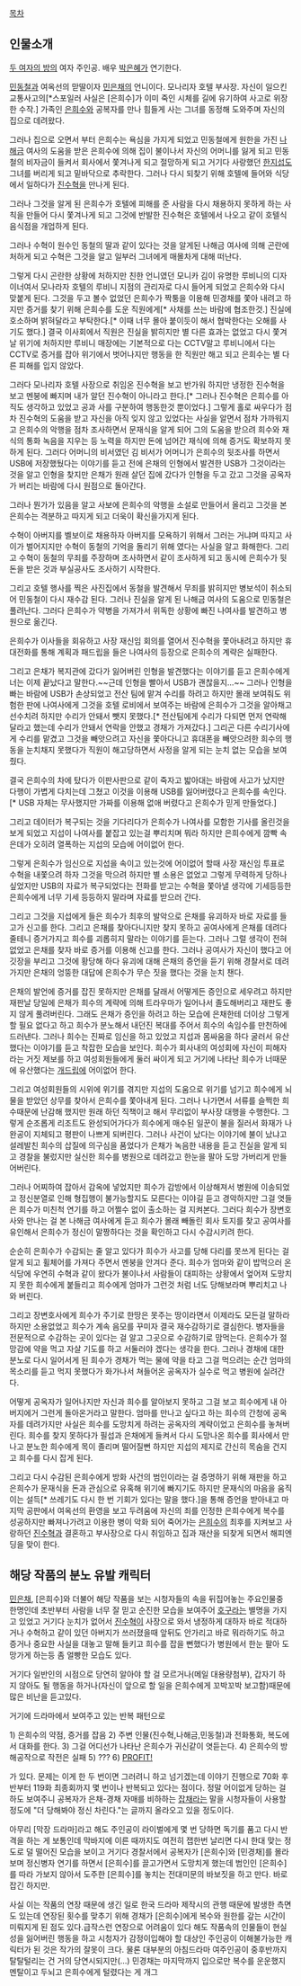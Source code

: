 [[목차]]
== 인물소개 ==
[[두 여자의 방]]의 여자 주인공. 배우 [[박은혜]]가 연기한다.

[[민동철]]과 여옥선의 맏딸이자 [[민은채]]의 언니이다. 모나리자 호텔 부사장. 자신이 일으킨 교통사고의[*스포일러 사실은 [은희수]가 이미 죽인 시체를 길에 유기하여 사고로 위장한 수작.] 가족인 [[은희수]]와 공복자를 만나 힘들게 사는 그녀를 동정해 도와주며 자신의 집으로 데려왔다.

그러나 집으로 오면서 부터 은희수는 욕심을 가지게 되었고 민동철에게 원한을 가진 [[나해금]] 여사의 도움을 받은 은희수에 의해 집이 불이나서 자신의 어머니를 잃게 되고 민동철의 비자금이 들켜서 회사에서 쫓겨나게 되고 절망하게 되고 거기다 사랑했던 [[한지섭]]도 그녀를 버리게 되고 밑바닥으로 추락한다. 그러나 다시 되찾기 위해 호텔에 들어와 식당에서 일하다가 [[진수혁]]을 만나게 된다. 

그러나 그것을 알게 된 은희수가 호텔에 피해를 준 사람을 다시 채용하지 못하게 하는 사칙을 만들어 다시 쫓겨나게 되고 그것에 반발한 진수혁은 호텔에서 나오고 같이 호텔식 음식점을 개업하게 된다.

그러나 수혁이 원수인 동철의 딸과 같이 있다는 것을 알게된 나해금 여사에 의해 곤란에 처하게 되고 수혁은 그것을 알고 일부러 그녀에게 매몰차게 대해 떠난다.

그렇게 다시 곤란한 상황에 처하지만 친한 언니였던 모니카 김이 유명한 루비니의 디자이너여서 모나라자 호텔의 루비니 지점의 관리자로 다시 들어게 되었고 은희수와 다시 맞붙게 된다. 그것을 두고 볼수 없었던 은희수가 짝퉁을 이용해 민경채를 쫓아 내려고 하지만 증거를 찾기 위해 은희수를 도운 직원에게[* 사채를 쓰는 바람에 협조한것.]  진실에 호소하며 밝혀달라고 부탁한다.[* 이때 너무 몰아 붙이듯이 해서 협박한다는 오해를 사기도 했다.] 결국 이사회에서 직원은 진실을 밝히지만 별 다른 효과는 없었고 다시 쫓겨날 위기에 처하지만 루비니 매장에는 기본적으로 다는 CCTV말고 루비니에서 다는 CCTV로 증거를 잡아 위기에서 벗어나지만 행동을 한 직원만 해고 되고 은희수는  별 다른 피해를 입지 않았다.

그러다 모나리자 호텔 사장으로 취임온 진수혁을 보고 반가워 하지만 냉정한 진수혁을 보고 멘붕에 빠지며 내가 알던 진수혁이 아니라고 한다.[* 그러나 진수혁은 은희수를 아직도 생각하고 있었고 공과 사를 구분하여 행동한것 뿐이었다.] 그렇게 홀로 싸우다가 점차 진수혁의 도움을 받고 자신을 아직 잊지 않고 있었다는 사실을 알면서 점차 가까워지고 은희수의 악행을 점차 조사하면서 문재식을 알게 되어 그의 도움을 받으려 희수와 재식의 통화 녹음을 지우는 등 노력을 하지만 돈에 넘어간 재식에 의해 증거도 확보하지 못하게 된다. 그러다 어머니의 비서였던 김 비서가 어머니가 은희수의 뒷조사를 하면서 USB에 저장했뒀다는 이야기를 듣고 전에 은채의 인형에서 발견한 USB가 그것이라는 것을 알고 인형을 찾지만 은채가 원래 살던 집에 갔다가 인형을 두고 갔고 그것을 공옥자가 버리는 바람에 다시 원점으로 돌아간다.

그러나 뭔가가 있음을 알고 사보에 은희수의 악행을 소설로 만들어서 올리고 그것을 본 은희수는 격분하고 따지게 되고 더욱이 확신을가지게 된다. 

수혁이 아버지를 벨보이로 채용하자 아버지를 모욕하기 위해서 그러는 거냐며 따지고 사이가 벌어지지만 수혁이 동철의 기억을 돌리기 위해 였다는 사실을 알고 화해한다. 그리고 수혁이 동철의 무죄를 주장하며 조사하면서 같이 조사하게 되고 동시에 은희수가 뒷돈을 받은 것과 부실공사도 조사하기 시작한다.

그리고 호텔 행사를 찍은 사진집에서 동철을 발견해서 무죄를 밝히지만 병보석이 취소되어 민동철이 다시 재수감 된다. 그러나 진실을 알게 된 나해금 여사의 도움으로 민동철은 풀려난다. 그러다 은희수가 약병을 가져가서 위독한 상황에 빠진 나여사를 발견하고 병원으로 옮긴다.

은희수가 이사들을 회유하고 사장 재신임 회의를 열어서 진수혁을 쫓아내려고 하지만 휴대전화를 통해 계획과 패드립을 들은 나여사의 등장으로 은희수의 계략은 실패한다. 

그리고 은채가 복지관에 갔다가 잃어버린 인형을 발견했다는 이야기를 듣고 은희수에게 너는 이제 끝났다고 말한다.~~근데 인형을 빨아서 USB가 괜찮을지...~~ 그러나 인형을 빠는 바람에 USB가 손상되었고 전산 팀에 맡겨 수리를 하려고 하지만 몰래 보여줘도 위험한 판에 나여사에게 그것을 호텔 로비에서 보여주는 바람에 은희수가 그것을 알아채고 선수치려 하지만 수리가 안돼서 뺏지 못했다.[* 전산팀에게 수리가 다되면 먼저 연락해달라고 했는데 수리가 안돼서 연락을 안했고 경채가 가져갔다.] 그리곤 다른 수리기사에게 수리를 맡겼고 그것을 빼앗으려고 자신을 쫓아다니고 휴대폰을 빼앗으려한 희수의 행동을 눈치채지 못했다가 직원이 해고당하면서 사정을 알게 되는 눈치 없는 모습을 보여줬다.

결국 은희수의 차에 탔다가 이판사판으로 같이 죽자고 밟아대는 바람에 사고가 났지만 다행이 가볍게 다치는데 그쳤고 이것을 이용해 USB를 잃어버렸다고 은희수를 속인다.[* USB 자체는 무사했지만 가짜를 이용해 없애 버렸다고 은희수가 믿게 만들었다.]

그리고 데이터가 복구되는 것을 기다리다가 은희수가 나여사를 모함한 기사를 올린것을 보게 되었고 지섭이 나여사를 붙잡고 있는걸 뿌리치며 뭐라 하지만 은희수에게 깜빡 속은데가 오히려 열폭하는 지섭의 모습에 어이없어 한다.

그렇게 은희수가 임신으로 지섭을 속이고 있는것에 어이없어 할때 사장 재신임 투표로 수혁을 내쫓으려 하자 그것을 막으려 하지만 별 소용은 없었고 그렇게 무력하게 당하나 싶었지만 USB의 자료가 복구되었다는 전화를 받고는 수혁을 쫓아낼 생각에 기세등등한 은희수에게 너무 기세 등등하지 말라며 자료를 받으러 간다. 

그리고 그것을 지섭에게 들은 희수가 최후의 발악으로 은채를 유괴하자 바로 자료를 들고가 신고를 한다. 그리고 은채를 찾아다니지만 찾지 못하고 공여사에게 은채를 데려다 줄테니 증거가지고 희수를 괴롭히지 말라는 이야기를 듣는다. 그러나 그럴 생각이 전혀 없었고 은채를 찾자 바로 증거를 이용해 신고를 한다. 그러나 공여사가 자신이 했다고 어깃장을 부리고 그것에 황당해 하다 유괴에 대해 은채의 증언을 듣기 위해 경찰서로 데려 가지만 은채의 엉뚱한 대답에 은희수가 무슨 짓을 했다는 것을 눈치 챈다.

은채의 발언에 증거를 잡진 못하지만 은채를 달래서 어떻게든 증인으로 세우려고 하지만 재판날 당일에 은채가 희수의 계략에 의해 트라우마가 일어나서 졸도해버리고 재판도 좋지 않게 풀려버린다. 그래도 은채가 증인을 하려고 하는 모습에 은채한테 더이상 그렇게 할 필요 없다고 하고 희수가 분노해서 내던진 복대를 주어서 희수의 속임수를 만천하에 드러낸다. 그러나 희수는 진짜로 임신을 하고 있었고 지섭과 몸싸움을 하다 굴러서 유산했다는 이야기를 듣고 착잡한 모습을 보인다. 희수가 회사내의 여성회에 자신이 피해자라는 거짓 제보를 하고 여성회원들에게 둘러 싸이게 되고 거기에 나타난 희수가 너때문에 유산했다는 [[개드립]]에 어이없어 한다.

그리고 여성회원들의 시위에 위기를 겪지만 지섭의 도움으로 위기를 넘기고 희수에게 뇌물을 받았던 상무를 찾아서 은희수를 쫓아내게 된다. 그러나 나가면서 서류를 슬쩍한 희수때문에 난감해 했지만 원래 하던 직책이고 해서 무리없이 부사장 대행을 수행한다. 그렇게 순조롭게 리조트도 완성되어가다가 희수에게 매수된 일꾼이 불을 질러서 화재가 나 완공이 지체되고 평판이 나쁘게 되버린다. 그러나 사건이 났다는 이야기에 불이 났냐고 설레발친 희수의 삽질에 의구심을 품었다가 은채가 녹음한 내용을 듣고 진실을 알게 되고 경찰을 불렀지만 실신한 희수를 병원으로 데려갔고 한눈을 팔아 도망 가버리게 만들어버린다.

그러나 어찌하여 잡아서 감옥에 넣었지만 희수가 감방에서 이상해져서 병원에 이송되었고 정신분열로 인해 형집행이 불가능할지도 모른다는 이야길 듣고 경악하지만 그걸 엿들은 희수가 미친척 연기를 하고 어쩔수 없이 출소하는 걸 지켜본다. 그러다 희수가 장변호사와 만나는 걸 본 나해금 여사에게 듣고 희수가 몰래 빼돌린 회사 토지를 찾고 공여사를 유인해서 은희수가 정신이 말짱하다는 것을 확인하고 다시 수감시키려 한다. 

순순히 은희수가 수감되는 줄 알고 있다가 희수가 사고를 당해 다리를 못쓰게 된다는 걸 알게 되고 휠체어를 가져다 주면서 멘붕을 안겨다 준다. 희수가 엄마와 같이 밥먹으러 온 식당에 우연히 수혁과 같이 왔다가 불이나서 사람들이 대피하는 상황에서 엎어져 도망치지 못한 희수에게 붙들리고 희수에게 엄마가 그런것 처럼 너도 당해보라며 뿌리치고 나와 버린다. 

그리고 장변호사에게 희수가 주기로 한땅은 못주는 땅이라면서 이제라도 모든걸 말하라 하지만 소용없었고 희수가 계속 음모를 꾸미자 결국 재수감하기로 결심한다. 병자들을 전문적으로 수감하는 곳이 있다는 걸 알고 그곳으로 수감하기로 맘먹는다. 은희수가 절망감에 약을 먹고 자살 기도를 하고 서둘러야 겠다는 생각을 한다. 그러나 경채에 대한 분노로 다시 일어서게 된 희수가 경채가 먹는 물에 약을 타고 그걸 먹으려는 순간 엄마의 목소리를 듣고 먹지 못했다가 화가나서 쳐들어온 공옥자가 실수로 먹고 병원에 실려간다. 

어떻게 공옥자가 일어나지만 자신과 희수를 알아보지 못하고 그걸 보고 희수에게 내 아버지에거 그런게 돌아온거라고 말한다. 엄마를 만나고 싶다고 하는 희수의 간청에 공옥자를 데려가지만 사실은 희수를 도망치게 하려는 공옥자의 계략이었고 은희수를 놓쳐버린다. 희수를 찾지 못하다가 필섭과 은채에게 들켜서 다시 도망나온 희수를 회사에서 만나고 분노한 희수에게 목이 졸리며 떨어질뻔 하지만 지섭의 제지로 간신히 목숨을 건지고 희수를 다시 잡게 된다.

그리고 다시 수감된 은희수에게 방화 사건의 범인이라는 걸 증명하기 위해 재판을 하고 은희수가 문재식을 돈과 관심으로 유혹해 위기에 빠지기도 하지만 문재식의 마음을 움직이는 설득[* 쓰레기도 다시 한 번 기회가 있다는 말을 했다.]을 통해 증언을 받아내고 마지막 공판에서 여옥선의 환영을 보고 두려움에 자신의 죄를 인정한 은희수에게 복수를 성공하지만 빠져나가려고 이용한 병이 악화 되어 죽어가는 [[은희수]]의 최후를 지켜보고 사랑하던 [[진수혁]]과 결혼하고 부사장으로 다시 취임하고 집과 재산을 되찾게 되면서 해피엔딩을 맞이 한다.

== 해당 작품의 분노 유발 캐릭터 ==
[[민은채]], [은희수]와 더불어 해당 작품을 보는 시청자들의 속을 뒤집어놓는 주요인물중 한명인데 초반부터 사람을 너무 잘 믿고 순진한 모습을 보여주어 [[호구]]라는 별명을 가지고 있었고 거기다 눈치가 없어서 [[진수혁]]이 사장으로 와서 냉정하게 대하자 바로 적대하거나 수혁하고 같이 있던 아버지가 쓰러졌을때 앞뒤도 안가리고 바로 뭐라하기도 하고 증거나 중요한 사실을 대놓고 말해 들키고 희수를 잡을 뻔했다가 병원에서 한눈 팔아 도망가게 하는등 좀 얼빵한 모습도 있다.

거기다 일반인의 시점으로 당연히 알아야 할 걸 모르거나(메일 대용량첨부), 갑자기 하지 않아도 될 행동을 하거나(자신이 앞으로 할 일을 은희수에게 꼬박꼬박 보고함)때문에 많은 비난을 듣고있다.

거기에 드라마에서 보여주고 있는 반복 패턴으로

1) 은희수의 약점, 증거를 잡음
2) 주변 인물(진수혁,나해금,민동철)과 전화통화, 복도에서 대화를 한다.
3) 그걸 어디선가 나타난 은희수가 귀신같이 엿듣는다.
4) 은희수의 방해공작으로 작전은 실패
5) ???
6) [[PROFIT!]]

가 있다. 문제는 이게 한 두 번이면 그러려니 하고 넘기겠는데 이야기 진행으로 70화 후반부터 119화 최종회까지 몇 번이나 반복되고 있다는 점이다. 정말 어이없게 당하는 걸 하도 보여주니 공복자가 은채-경채 자매를 비하하는 [[잡채]]라는 말을 시청자들이 사용할 정도에 "더 당해봐야 정신 차린다."는 글까지 올라오고 있을 정도이다.

아무리 [막장 드라마]라고 해도 주인공이 라이벌에게 몇 번 당하면 독기를 품고 다시 반격을 하는 게 보통인데 막바지에 이른 때까지도 여전히 잽한번 날리면 다시 한대 맞는 정도로 덜 떨어진 모습을 보이고 거기다 경찰서에서 공복자가 [은희수]와 [민경채]를 몰라보며 정신병자 연기를 하면서 [은희수]를 끌고가면서 도망치게 했는데 범인인 [은희수]를 따라 가보지 않아서 도주한 [은희수]를 놓치는 전대미문의 바보짓을 하고 만다. 바로 잡긴 하지만.

사실 이는 작품의 연장 때문에 생긴 일로 한국 드라마 제작시의 관행 때문에 발생한 측면도 있는데 연장된 횟수를 맞추기 위해 경채가 [은희수]에게 복수와 원한를 갚는 시간이 미뤄지게 된 점도 있다.급작스런 연장으로 어려움이 있다 해도 작품속의 인물들이 현실성을 잃어버린 행동을 하고 시청자가 감정이입해야 할 대상인 주인공이 이해불가능한 캐릭터가 된 것은 작가의 잘못이 크다. 물론 대부분의 아침드라마 여주인공이 중후반까지 탈탈털리는 건 거의 당연시되지만(...) 민경채는 마지막까지 입으로만 복수를 운운했지 멘탈이고 두뇌고 은희수에게 털렸다는 게 개그
